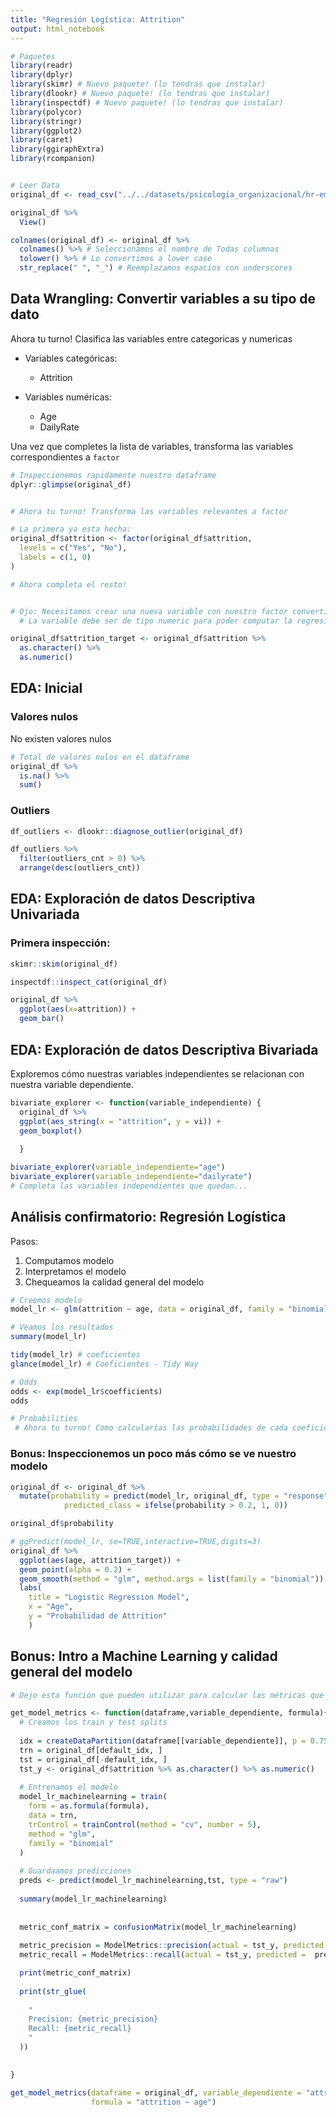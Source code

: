---
title: "Regresión Logística: Attrition"
output: html_notebook
---

```{r, message=FALSE, warning=FALSE}
# Paquetes
library(readr)
library(dplyr)
library(skimr) # Nuevo paquete! (lo tendras que instalar)
library(dlookr) # Nuevo paquete! (lo tendras que instalar)
library(inspectdf) # Nuevo paquete! (lo tendras que instalar)
library(polycor)
library(stringr)
library(ggplot2)
library(caret)
library(ggiraphExtra)
library(rcompanion)


# Leer Data
original_df <- read_csv("../../datasets/psicologia_organizacional/hr-employee-attrition.csv")

original_df %>%
  View()

colnames(original_df) <- original_df %>%
  colnames() %>% # Seleccionamos el nombre de Todas columnas
  tolower() %>% # Lo convertimos a lower case
  str_replace(" ", "_") # Reemplazamos espacios con underscores
```

## Data Wrangling: Convertir variables a su tipo de dato

Ahora tu turno! Clasifica las variables entre categoricas y numericas

-   Variables categóricas:

    -   Attrition

-   Variables numéricas:

    -   Age
    -   DailyRate

Una vez que completes la lista de variables, transforma las variables correspondientes a `factor`

```{r}

# Inspeccionemos rapidamente nuestro dataframe
dplyr::glimpse(original_df)


# Ahora tu turno! Transforma las variables relevantes a factor

# La primera ya esta hecha:
original_df$attrition <- factor(original_df$attrition,
  levels = c("Yes", "No"),
  labels = c(1, 0)
)

# Ahora completa el resto!


# Ojo: Necesitamos crear una nueva variable con nuestro factor convertido a varaible numerica
  # La variable debe ser de tipo numeric para poder computar la regresion logistica

original_df$attrition_target <- original_df$attrition %>%
  as.character() %>%
  as.numeric()
```

## EDA: Inicial

### Valores nulos

No existen valores nulos

```{r}
# Total de valores nulos en el dataframe
original_df %>%
  is.na() %>%
  sum()
```

### Outliers

```{r}
df_outliers <- dlookr::diagnose_outlier(original_df)

df_outliers %>%
  filter(outliers_cnt > 0) %>%
  arrange(desc(outliers_cnt))
```

## EDA: Exploración de datos Descriptiva Univariada

### Primera inspección:

```{r}
skimr::skim(original_df)
```


```{r}
inspectdf::inspect_cat(original_df)

original_df %>% 
  ggplot(aes(x=attrition)) +
  geom_bar()
```

## EDA: Exploración de datos Descriptiva Bivariada

Exploremos cómo nuestras variables independientes se relacionan con nuestra variable dependiente.

```{r}
bivariate_explorer <- function(variable_independiente) {
  original_df %>% 
  ggplot(aes_string(x = "attrition", y = vi)) +
  geom_boxplot()
  
  }

bivariate_explorer(variable_independiente="age")
bivariate_explorer(variable_independiente="dailyrate")
# Completa las variables independientes que quedan...

```
## Análisis confirmatorio: Regresión Logística


Pasos: 

1. Computamos modelo
2. Interpretamos el modelo
3. Chequeamos la calidad general del modelo 


```{r}

# Creemos modelo 
model_lr <- glm(attrition ~ age, data = original_df, family = "binomial")

# Veamos los resultados
summary(model_lr)

tidy(model_lr) # coeficientes
glance(model_lr) # Coeficientes - Tidy Way

# Odds
odds <- exp(model_lr$coefficients)
odds

# Probabilities
 # Ahora tu turno! Como calcularias las probabilidades de cada coeficiente?


```


### Bonus: Inspeccionemos un poco más cómo se ve nuestro modelo 

```{r}

original_df <- original_df %>% 
  mutate(probability = predict(model_lr, original_df, type = "response"),
            predicted_class = ifelse(probability > 0.2, 1, 0))

original_df$probability

# ggPredict(model_lr, se=TRUE,interactive=TRUE,digits=3)
original_df %>%
  ggplot(aes(age, attrition_target)) +
  geom_point(alpha = 0.2) +
  geom_smooth(method = "glm", method.args = list(family = "binomial")) +
  labs(
    title = "Logistic Regression Model", 
    x = "Age",
    y = "Probabilidad de Attrition"
    )

```

## Bonus: Intro a Machine Learning y calidad general del modelo

```{r}

# Dejo esta función que pueden utilizar para calcular las métricas que hablamos en clase

get_model_metrics <- function(dataframe,variable_dependiente, formula){
  # Creamos los train y test splits
  
  idx = createDataPartition(dataframe[[variable_dependiente]], p = 0.75, list = FALSE)
  trn = original_df[default_idx, ]
  tst = original_df[-default_idx, ]
  tst_y <- original_df$attrition %>% as.character() %>% as.numeric()
  
  # Entrenamos el modelo
  model_lr_machinelearning = train(
    form = as.formula(formula),
    data = trn,
    trControl = trainControl(method = "cv", number = 5),
    method = "glm",
    family = "binomial"
  )
  
  # Guardaamos predicciones
  preds <- predict(model_lr_machinelearning,tst, type = "raw")
  
  summary(model_lr_machinelearning)
  
  
  metric_conf_matrix = confusionMatrix(model_lr_machinelearning)
  
  metric_precision = ModelMetrics::precision(actual = tst_y, predicted =  preds)
  metric_recall = ModelMetrics::recall(actual = tst_y, predicted =  preds)

  print(metric_conf_matrix)
  
  print(str_glue(
    
    "
    Precision: {metric_precision}
    Recall: {metric_recall}
    "
  ))
  

}

get_model_metrics(dataframe = original_df, variable_dependiente = "attrition",
                  formula = "attrition ~ age")

```

